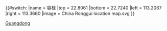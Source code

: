 {{#switch:{{{1}}}
|name   = 容桂
|top    = 22.8061
|bottom = 22.7240
|left   = 113.2067
|right  = 113.3660
|image  = China Ronggui location map.svg
}}<noinclude>{{Notice|坐标以Google Maps(英文版)为准，谷歌地图(中文版)的坐标可能有偏移。}}
{{Location map/Info}}
{{Documentation}}
[[Category:中國地理位置圖模板|Guangdong]]
</noinclude>